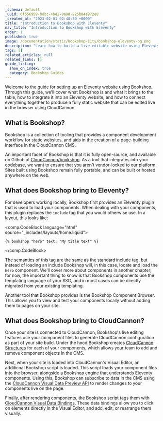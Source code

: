 ```yaml
---
_schema: default
_uuid: 6f556959-bdbc-4be2-8a98-225b84e972e8
_created_at: "2023-02-01 02:40:30 +0000"
title: "Introduction to Bookshop with Eleventy"
nav_title: "Introduction to Bookshop with Eleventy"
order: 1
published: true
image: /documentation/static/bookshop-11ty/bookshop-eleventy-og.png
description: "Learn how to build a live-editable website using Eleventy and Bookshop on CloudCannon."
tags: []
related_articles: null
related_links: []
guide_listing:
  show_on_index: true
  category: Bookshop Guides
---
```


Welcome to the guide for setting up an Eleventy website using Bookshop.
Through this guide, we'll cover what Bookshop is and what it brings to the table,
how to integrate it into an Eleventy website, and how to connect everything together
to produce a fully static website that can be edited live in the browser using CloudCannon.

## What is Bookshop?

Bookshop is a collection of tooling that provides a component development workflow for static websites,
and aids in the creation of a page-building interface in the CloudCannon CMS.

An important facet of Bookshop is that it is fully open-source, and available on Github at [CloudCannon/bookshop](https://github.com/CloudCannon/bookshop/).
As a tool that integrates into your codebase, we want to ensure that you aren't vendor-locked to our platform.
Sites built using Bookshop remain fully portable, and can be built or hosted anywhere on the web.

## What does Bookshop bring to Eleventy?

For developers working locally, Bookshop first provides an Eleventy plugin that is used to load your components.
When dealing with your components, this plugin replaces the `include` tag that you would otherwise use. In a layout, this looks like:

<comp.CodeBlock language="html" source="_includes/layouts/home.liquid">
```
{% bookshop "hero" text: "My title text" %}
```
</comp.CodeBlock>

The semantics of this tag are the same as the standard include tag,
but instead of loading an include Bookshop will, in this case, locate and load the `hero` component.
We'll cover more about components in another chapter; for now, the important thing to know is that Bookshop components
use the templating language of your SSG, and in most cases can be directly migrated from your existing templating.

Another tool that Bookshop provides is the Bookshop Component Browser. This allows you to view and test your components
locally without adding them to pages on your site.

## What does Bookshop bring to CloudCannon?

Once your site is connected to CloudCannon, Bookshop's live editing features use your component files to
generate CloudCannon configuration as part of your site build. Under the hood Bookshop creates 
[CloudCannon Structures](/documentation/articles/create-a-structure/) for each of your components,
which allows your team to add and remove component objects in the CMS.

Next, when your site is loaded into CloudCannon's Visual Editor, an additional Bookshop script is loaded.
This script loads your component files into the browser, alongside a Bookshop engine that understands Eleventy components.
Using this, Bookshop can subscribe to data in the CMS using the [CloudCannon Visual Data Preview API](/documentation/articles/what-is-live-editing/)
to render changes to your components live on the page.

Finally, after rendering components, the Bookshop script tags them with [CloudCannon Visual Data Bindings](/documentation/articles/what-are-visual-data-bindings/).
These data bindings allow you to click on elements directly in the Visual Editor, and add, edit, or rearrange them visually.
